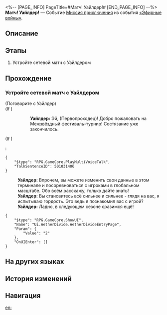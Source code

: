 <%-- [PAGE_INFO]
PageTitle=#Матч! Уайлдер!#
[END_PAGE_INFO] --%>
{{Дополнить|Диалоги.}}
{{Миссия Инфобокс
|id              = 8014139
|Название        = 
|Изображение     = Миссия Матч! Уайлдер!.png
|Тип             = Миссия приключения
|Событие         = «Эфирные войны»
|Глава           = 
|Условия         = 
* Завершена [[Миссия приключения]] «[[Матч! Цинцюэ!]]»
* Завершена [[Миссия приключения]] «[[Матч! Пеппи!]]»
* Завершена [[Миссия приключения]] «[[Матч! Сампо!]]»
* Завершена [[Миссия приключения]] «[[Матч! Броня!]]»
* Завершена [[Миссия приключения]] «[[Победа! Межзвёздный праздник!]]»
|Персонажи       = Первопроходец; Уайлдер
|СтартЛокация    = [[Ярило-VI]] — [[Старый испытательный полигон]]
|Мир             = Ярило-VI
|Предыдущая      = Победа! Межзвёздный праздник!
|Следующая       = 
|Награды         = 
}}
'''Матч! Уайлдер!''' — Событие [[Миссия приключения]] из события [[«Эфирные войны»]].

==Описание==
{{Описание|<!--официальное описание из Перекрёстка судеб-->}}

==Этапы==
# Устройте сетевой матч с Уайлдером

==Прохождение==
{{Дополнить}}
===Устройте сетевой матч с Уайлдером===
{{Описание миссии|тип=Миссия приключения|локация=Старый испытательный полигон|Основная игровая механика «Эфирных войн» - матчи. Бросьте вызов разным игрокам и покажите свою истинную силу!}}
{{Диалог Начало}}

;(Поговорите с Уайлдер)
;(If {{cx}}<!--during performance 501031401-->)
::'''Уайлдер:''' Эй, {{MC|м=господин|ж=госпожа}} (Первопроходец)! Добро пожаловать на Межзвёздный фестиваль-турнир! Состязание уже закончилось.
;(If {{cx}}<!--not during performance 501031401-->)
:<pre>{
	"$type": "RPG.GameCore.PlayMultiVoiceTalk",
	"TalkSentenceID": 501031406
}</pre>
:'''Уайлдер:''' Впрочем, вы можете изменить свои данные в этом терминале и посоревноваться с игроками в глобальном масштабе. Обо всём расскажу, только дайте знать!
:'''Уайлдер:''' Вы становитесь всё сильнее и сильнее - глядя на вас, я испытываю гордость. Это ведь я познакомил вас с игрой?
:'''Уайлдер:''' Ладно, в следующем сезоне сразимся ещё!
<pre>{
	"$type": "RPG.GameCore.ShowUI",
	"Name": "Ui.AetherDivide.AetherDivideEntryPage",
	"Param": {
		"Value": "2"
	},
	"OnUIEnter": []
}</pre>
{{Диалог Конец}}

==На других языках==
{{На других языках
|en   = Hyperlink Match, Wilder!
|zhs  = 超链接对决！维尔德
|zht  = 超連結對決！維爾德
|ja   = ハイパーリンクバトル！ワイルダー
|ko   = 하이퍼링크 대결! 와일더
|es   = Enfrentamiento de hipervínculos: Wilder
|fr   = Combat hyperlink&nbsp;: Wilder&nbsp;!
|ru   = Матч! Уайлдер!
|th   = ประลองไฮเปอร์ลิงก์กับ Wilder!
|vi   = Quyết Đấu Siêu Liên Kết! Wilder
|de   = Hyperlinkmatch, Wilder!
|id   = Duel Hyperlink, Wilder!
|pt   = Batalha de Hyperlink, Wilder!
}}

==История изменений==
{{История изменений|3.5}}

==Навигация==
{{Миссия приключения Навбокс|Глава }}

[[en:]]
